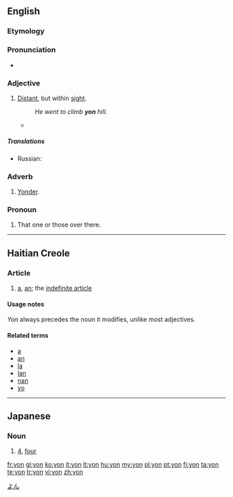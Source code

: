 {{also|yön}}
==English==

===Etymology===
{{etyl|ang}} {{term|geon|ġeon|lang=ang|sc=Latinx}}

===Pronunciation===
* {{rhymes|ɒn}}

===Adjective===
{{en-adj|-}}

# {{dated|or|dialect}} [[distant|Distant]], but within [[sight]].
#: ''He went to climb '''yon''' hill.''
#* {{quote-journal|year=2012|date=Spring|title=Federer versus Murray|author=Gerda Stevenson|journal=Salmagundi|passage=His head... his head... his face... it wisnae there. Nae black curly hair, nae eyes - I've never seen eyes sae blue as Joe's. Irises blue as '''yon''' sky. Blown tae smithereens... his gorgeous, bonny head, no there.}}

=====Translations=====
{{trans-top|distant, but within sight}}
* Russian: {{t-|ru|вон тот}}
{{trans-mid}}
{{trans-bottom}}

===Adverb===
{{en-adv|-}}

# {{dated|or|dialect}} [[yonder|Yonder]].

===Pronoun===
{{en-pron}}

# {{dated|or|dialect}} That one or those over there.

----

==Haitian Creole==

===Article===
{{head|ht|article}}

# [[a]], [[an]]; the [[indefinite article]]

====Usage notes====
''Yon'' always precedes the noun it modifies, unlike most adjectives.

====Related terms====
* [[a]]
* [[an]]
* [[la]]
* [[lan]]
* [[nan]]
* [[yo]]

----

==Japanese==

===Noun===
{{ja-noun|r|hira=よん}}

# {{ja-def|四}} [[4]], [[four]]
[[Category:Japanese numbers|よん]]

[[fr:yon]]
[[gl:yon]]
[[ko:yon]]
[[it:yon]]
[[lt:yon]]
[[hu:yon]]
[[my:yon]]
[[pl:yon]]
[[pt:yon]]
[[fi:yon]]
[[ta:yon]]
[[te:yon]]
[[tr:yon]]
[[vi:yon]]
[[zh:yon]]